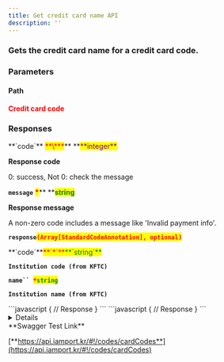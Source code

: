 ```yaml
---
title: Get credit card name API
description: ''
---
```




### Gets the credit card name for a credit card code.

<Swagger method="get" path="/cards/{card_standard_code}" baseUrl="https://api.iamport.kr" summary="Gets the credit card name for a credit card code (based on KFTC).">
<SwaggerDescription>


</SwaggerDescription>

### Parameters

#### Path

<SwaggerParameter name="card_standard_code" type="String" required="true">
<mark style="color:red;">

**Credit card code**

</mark>

</SwaggerParameter>


### Responses

<SwaggerResponse status="200: OK" description="Success">
<Tabs>
<Tab title="StandardCodeListResponse">
**`code`** <mark style="color:red;">**\***</mark>** **<mark style="color:purple;">**integer**</mark>

**Response code**

0: success, Not 0: check the message



**`message`** <mark style="color:red;">**\***</mark>** **<mark style="color:green;">**string**</mark>

**Response message**

A non-zero code includes a message like 'Invalid payment info'.



**`response`**<mark style="color:red;">**`(Array[StandardCodeAnnotation], optional)`**</mark>

</Tab>
</Tabs>

<Tabs>
<Tab title="StandardCodeAnnotation">
**`code`**<mark style="color:red;">**`*`**</mark><mark style="color:green;">**`string`**</mark>

**`Institution code (from KFTC)`**



**`name`` `**<mark style="color:red;">**`*`**</mark><mark style="color:green;">**`string`**</mark>

**`Institution name (from KFTC)`**

</Tab>
</Tabs>

</SwaggerResponse>

<SwaggerResponse status="401: Unauthorized" description="Missing or invalid access token">
```javascript
{
    // Response
}
```

</SwaggerResponse>

<SwaggerResponse status="404: Not Found" description="Result not found">
```javascript
{
    // Response
}
```

</SwaggerResponse>

</Swagger>

<Details>
<p slot="summary">Response Model Schema</p>

```
{
  "code": 0,
  "message": "string",
  "response": {
    "code": "string",
    "name": "string"
  }
}
```

</Details>

<Hint style="success">
**Swagger Test Link**

[**https://api.iamport.kr/#!/codes/cardCodes**](https://api.iamport.kr/#!/codes/cardCodes)

</Hint>
